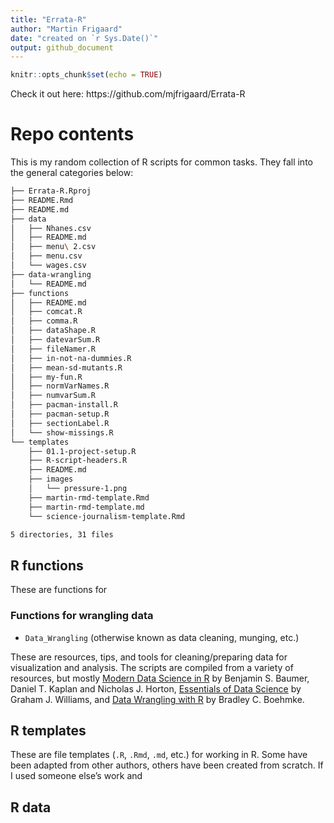 ```yaml
---
title: "Errata-R"
author: "Martin Frigaard"  
date: "created on `r Sys.Date()`"
output: github_document
---
```


```r
knitr::opts_chunk$set(echo = TRUE)
```

Check it out here: https://github.com/mjfrigaard/Errata-R

# Repo contents

This is my random collection of R scripts for common tasks. They fall into the general categories below:


```sh
├── Errata-R.Rproj
├── README.Rmd
├── README.md
├── data
│   ├── Nhanes.csv
│   ├── README.md
│   ├── menu\ 2.csv
│   ├── menu.csv
│   └── wages.csv
├── data-wrangling
│   └── README.md
├── functions
│   ├── README.md
│   ├── comcat.R
│   ├── comma.R
│   ├── dataShape.R
│   ├── datevarSum.R
│   ├── fileNamer.R
│   ├── in-not-na-dummies.R
│   ├── mean-sd-mutants.R
│   ├── my-fun.R
│   ├── normVarNames.R
│   ├── numvarSum.R
│   ├── pacman-install.R
│   ├── pacman-setup.R
│   ├── sectionLabel.R
│   └── show-missings.R
└── templates
    ├── 01.1-project-setup.R
    ├── R-script-headers.R
    ├── README.md
    ├── images
    │   └── pressure-1.png
    ├── martin-rmd-template.Rmd
    ├── martin-rmd-template.md
    └── science-journalism-template.Rmd

5 directories, 31 files
```

## R functions

These are functions for 

### Functions for wrangling data

* `Data_Wrangling` (otherwise known as data cleaning, munging, etc.)

These are resources, tips, and tools for cleaning/preparing data for visualization and analysis. The scripts are compiled from a variety of resources, but mostly [Modern Data Science in R](https://mdsr-book.github.io/) by Benjamin S. Baumer, Daniel T. Kaplan and Nicholas J. Horton, [Essentials of Data Science](https://essentials.togaware.com/templates/) by Graham J. Williams, and [Data Wrangling with R](https://www.amazon.com/Data-Wrangling-R-Use/dp/3319455982) by Bradley C. Boehmke.


## R templates 

These are file templates (`.R`, `.Rmd`, `.md`, etc.) for working in R. Some have been adapted from other authors, others have been created from scratch. If I used someone else's work and 

## R data